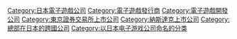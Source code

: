 {{Commonscat|Nintendo}}
{{Cat main}}

{{DEFAULTSORT:Nintendo}}
[[Category:日本電子遊戲公司|Category:日本電子遊戲公司]]
[[Category:電子遊戲發行商|Category:電子遊戲發行商]]
[[Category:電子遊戲開發公司|Category:電子遊戲開發公司]]
[[Category:東京證券交易所上市公司|Category:東京證券交易所上市公司]]
[[Category:納斯達克上市公司|Category:納斯達克上市公司]]
[[Category:總部在日本的跨國公司|Category:總部在日本的跨國公司]]
[[Category:以日本电子游戏公司命名的分类|Category:以日本电子游戏公司命名的分类]]